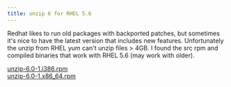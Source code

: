 ```yaml
---
title: unzip 6 for RHEL 5.6
---
```

Redhat likes to run old packages with backported patches, but sometimes it's nice to have the latest version that includes new features. Unfortunately the unzip from RHEL yum can't unzip files > 4GB. I found the src rpm and compiled binaries that work with RHEL 5.6 (may work with older).  

[unzip-6.0-1.i386.rpm](pathname:///downloads/unzip-6.0-1.i386.rpm)  
[unzip-6.0-1.x86_64.rpm](pathname:///downloads/unzip-6.0-1.x86_64.rpm)

